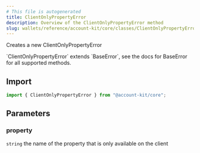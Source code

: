 ```yaml
---
# This file is autogenerated
title: ClientOnlyPropertyError
description: Overview of the ClientOnlyPropertyError method
slug: wallets/reference/account-kit/core/classes/ClientOnlyPropertyError/constructor
---
```


Creates a new ClientOnlyPropertyError

<Note>
  `ClientOnlyPropertyError` extends `BaseError`, see the docs for BaseError for
  all supported methods.
</Note>

## Import

```ts
import { ClientOnlyPropertyError } from "@account-kit/core";
```

## Parameters

### property

`string`
the name of the property that is only available on the client
